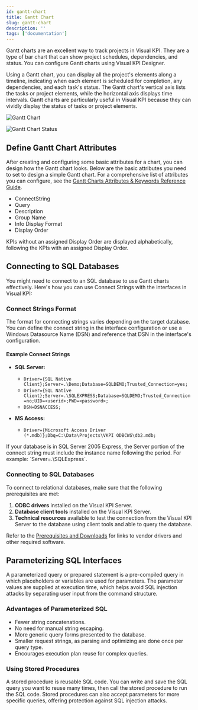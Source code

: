 ```yaml
---
id: gantt-chart
title: Gantt Chart
slug: gantt-chart
description: ''
tags: ['documentation']
---
```



Gantt charts are an excellent way to track projects in Visual KPI. They are a type of bar chart that can show project schedules, dependencies, and status. You can configure Gantt charts using Visual KPI Designer.

Using a Gantt chart, you can display all the project's elements along a timeline, indicating when each element is scheduled for completion, any dependencies, and each task's status. The Gantt chart's vertical axis lists the tasks or project elements, while the horizontal axis displays time intervals. Gantt charts are particularly useful in Visual KPI because they can vividly display the status of tasks or project elements.

<Image
  src="media/designer/authoring/charts/charts-ganttchart.png"
  alt="Gantt Chart"
/>

<Image
  src="media/designer/authoring/charts/charts-ganttstatus.png"
  alt="Gantt Chart Status"
/>

## Define Gantt Chart Attributes

After creating and configuring some basic attributes for a chart, you can design how the Gantt chart looks. Below are the basic attributes you need to set to design a simple Gantt chart. For a comprehensive list of attributes you can configure, see the [Gantt Charts Attributes & Keywords Reference Guide](/reference/visual-kpi-designer/attributes-and-keywords/gantt-charts).

- ConnectString
- Query
- Description
- Group Name
- Info Display Format
- Display Order

<Callout type="note" title="Display Order">
KPIs without an assigned Display Order are displayed alphabetically, following the KPIs with an assigned Display Order.
</Callout>

## Connecting to SQL Databases

You might need to connect to an SQL database to use Gantt charts effectively. Here's how you can use Connect Strings with the interfaces in Visual KPI:

### Connect Strings Format

The format for connecting strings varies depending on the target database. You can define the connect string in the interface configuration or use a Windows Datasource Name (DSN) and reference that DSN in the interface's configuration.

#### Example Connect Strings

- **SQL Server:**
  - `Driver={SQL Native Client};Server=.\Demo;Database=SQLDEMO;Trusted_Connection=yes;`
  - `Driver={SQL Native Client};Server=.\SQLEXPRESS;Database=SQLDEMO;Trusted_Connection=no;UID=<userid>;PWD=<password>;`
  - `DSN=DSNACCESS;`

- **MS Access:**
  - `Driver={Microsoft Access Driver (*.mdb)};Dbq=C:\Data\Projects\VKPI ODBCWS\db2.mdb;`

<Callout type="note" title="Database in SQL Server 2005 Express">
If your database is in SQL Server 2005 Express, the Server portion of the connect string must include the instance name following the period. For example: `Server=.\SQLExpress`.
</Callout>

### Connecting to SQL Databases

To connect to relational databases, make sure that the following prerequisites are met:

1. **ODBC drivers** installed on the Visual KPI Server.
2. **Database client tools** installed on the Visual KPI Server.
3. **Technical resources** available to test the connection from the Visual KPI Server to the database using client tools and able to query the database.

Refer to the [Prerequisites and Downloads](/setup-and-administration/installation/prepare-your-system) for links to vendor drivers and other required software.

## Parameterizing SQL Interfaces

A parameterized query or prepared statement is a pre-compiled query in which placeholders or variables are used for parameters. The parameter values are supplied at execution time, which helps avoid SQL injection attacks by separating user input from the command structure.

### Advantages of Parameterized SQL

- Fewer string concatenations.
- No need for manual string escaping.
- More generic query forms presented to the database.
- Smaller request strings, as parsing and optimizing are done once per query type.
- Encourages execution plan reuse for complex queries.

### Using Stored Procedures

A stored procedure is reusable SQL code. You can write and save the SQL query you want to reuse many times, then call the stored procedure to run the SQL code. Stored procedures can also accept parameters for more specific queries, offering protection against SQL injection attacks.